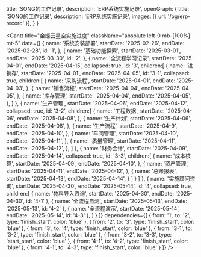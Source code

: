   title: 'SONG的工作记录',
  description: 'ERP系统实施记录',
  openGraph: {
    title: 'SONG的工作记录',
    description: 'ERP系统实施记录',
    images: [{ url: '/og/erp-record' }],
  }
}

<Gantt 
  title="金蝶云星空实施进度" 
  className="absolute left-0 mb-[100%] mt-5"
  data={[
    {
      name: '系统安装部署',
      startDate: '2025-02-26',
      endDate: '2025-02-28',
      id: '1',
    },
    {
      name: '基础功能探索',
      startDate: '2025-03-01',
      endDate: '2025-03-30',
      id: '2',
    },
    {
      name: '全流程学习记录',
      startDate: '2025-04-01',
      endDate: '2025-04-15',
      collapsed: true,
      id: '3',
      children:[
        {
          name: '进销存',
          startDate: '2025-04-01',
          endDate: '2025-04-05',
          id: '3-1',
          collapsed: true,
          children:[
            {
              name: '采购流程',
              startDate: '2025-04-01',
              endDate: '2025-04-03',
            },
            {
              name: '销售流程',
              startDate: '2025-04-04',
              endDate: '2025-04-05',
            },
            {
              name: '库存管理',
              startDate: '2025-04-04',
              endDate: '2025-04-05',
            },
          ]
        },
        {
          name: '生产管理',
          startDate: '2025-04-06',
          endDate: '2025-04-12',
          collapsed: true,
          id: '3-2',
          children:[
            {
              name: '工程数据',
              startDate: '2025-04-06',
              endDate: '2025-04-08',
            },
            {
              name: '生产计划',
              startDate: '2025-04-06',
              endDate: '2025-04-08',
            },
            {
              name: '生产流程',
              startDate: '2025-04-9',
              endDate: '2025-04-10',
            },
            {
              name: '车间管理',
              startDate: '2025-04-10',
              endDate: '2025-04-11',
            },
            {
              name: '质量管理',
              startDate: '2025-04-11',
              endDate: '2025-04-12',
            },
          ]
        },
        {
          name: '财务会计',
          startDate: '2025-04-09',
          endDate: '2025-04-14',
          collapsed: true,
          id: '3-3',
          children:[
            {
              name: '成本核算',
              startDate: '2025-04-09',
              endDate: '2025-04-10',
            },
            {
              name: '资产管理',
              startDate: '2025-04-11',
              endDate: '2025-04-12',
            },
            {
              name: '总账报表',
              startDate: '2025-04-13',
              endDate: '2025-04-14',
            }
          ]
        }
      ]
    },
    {
      name: '实施顾问咨询',
      startDate: '2025-04-30',
      endDate: '2025-05-14',
      id: '4',
      collapsed: true,
      children:[
        {
          name: '物料导入咨询',
          startDate: '2025-04-30',
          endDate: '2025-04-30',
          id: '4-1'
        },
        {
          name: '全流程自测',
          startDate: '2025-05-13',
          endDate: '2025-05-13',
          id: '4-2'
        },
        {
          name: '全流程演示',
          startDate: '2025-05-14',
          endDate: '2025-05-14',
          id: '4-3'
        },
      ]
    }
  ]}
  dependencies={[
    {
      from: '1',
      to: '2',
      type: 'finish_start',
      color: 'blue'
    },
    {
      from: '2',
      to: '3',
      type: 'finish_start',
      color: 'blue'
    },
    {
      from: '3',
      to: '4',
      type: 'finish_start',
      color: 'blue'
    },
    {
      from: '3-1',
      to: '3-2',
      type: 'finish_start',
      color: 'blue'
    },
    {
      from: '3-2',
      to: '3-3',
      type: 'start_start',
      color: 'blue'
    },
    {
      from: '4-1',
      to: '4-2',
      type: 'finish_start',
      color: 'blue'
    },
    {
      from: '4-1',
      to: '4-3',
      type: 'finish_start',
      color: 'blue'
    }
  ]}
/>